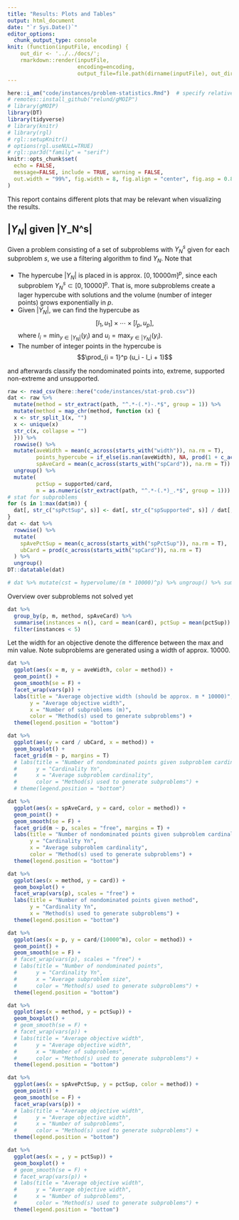 ```yaml
---
title: "Results: Plots and Tables"
output: html_document
date: "`r Sys.Date()`"
editor_options: 
  chunk_output_type: console
knit: (function(inputFile, encoding) { 
    out_dir <- '../../docs/';
    rmarkdown::render(inputFile,
                      encoding=encoding, 
                      output_file=file.path(dirname(inputFile), out_dir, 'problem-statistics.html')) })
---
```


```r
here::i_am("code/instances/problem-statistics.Rmd")  # specify relative path given project
# remotes::install_github("relund/gMOIP")
# library(gMOIP)
library(DT)
library(tidyverse)
# library(knitr)
# library(rgl)
# rgl::setupKnitr()
# options(rgl.useNULL=TRUE)
# rgl::par3d("family" = "serif")
knitr::opts_chunk$set(
  echo = FALSE,
  message=FALSE, include = TRUE, warning = FALSE,
  out.width = "99%", fig.width = 8, fig.align = "center", fig.asp = 0.8
)
```

This report contains different plots that may be relevant when visualizing the results.

## $|Y_N|$ given |Y_N^s|

Given a problem consisting of a set of subproblems with $Y_N^s$ given for each subproblem $s$, we use a filtering algorithm to find $Y_N$. Note that

  * The hypercube $|Y_N|$ is placed in is approx. $[0, 10000m]^p$, since each subproblem $Y_N^s \subset [0, 10000]^p$. That is, more subproblems create a lager hypercube with solutions and the volume (number of integer points) grows exponentially in $p$. 
  * Given $|Y_N|$, we can find the hypercube as $$[l_1, u_1] \times \cdots \times [l_p, u_p],$$ where $l_i = \min_{y \in |Y_N|}(y_i)$ and $u_i = \max_{y \in |Y_N|}(y_i)$.
  * The number of integer points in the hypercube is $$\prod_{i = 1}^p (u_i - l_i + 1)$$





and afterwards classify the nondominated points into, extreme, supported non-extreme and unsupported.

```r
raw <- read_csv(here::here("code/instances/stat-prob.csv"))
dat <- raw %>% 
  mutate(method = str_extract(path, "^.*-(.*)-.*$", group = 1)) %>% 
  mutate(method = map_chr(method, function (x) {
  x <- str_split_1(x, "")
  x <- unique(x)
  str_c(x, collapse = "")
  })) %>% 
  rowwise() %>% 
  mutate(aveWidth = mean(c_across(starts_with("width")), na.rm = T),
         points_hypercube = if_else(is.nan(aveWidth), NA, prod(1 + c_across(starts_with("width")), na.rm = T)),
         spAveCard = mean(c_across(starts_with("spCard")), na.rm = T)) %>% 
  ungroup() %>% 
  mutate(
         pctSup = supported/card,
         m = as.numeric(str_extract(path, "^.*-(.*)_.*$", group = 1))) 
# stat for subproblems
for (s in 1:max(dat$m)) {
  dat[, str_c("spPctSup", s)] <- dat[, str_c("spSupported", s)] / dat[, str_c("spCard", s)]
} 
dat <- dat %>% 
  rowwise() %>% 
  mutate(
    spAvePctSup = mean(c_across(starts_with("spPctSup")), na.rm = T),
    ubCard = prod(c_across(starts_with("spCard")), na.rm = T)
  ) %>% 
  ungroup()
DT::datatable(dat)
```


```r
# dat %>% mutate(cst = hypervolume/(m * 10000)^p) %>% ungroup() %>% summarise(val = mean(cst, na.rm = T))
```


Overview over subproblems not solved yet

```r
dat %>% 
  group_by(p, m, method, spAveCard) %>% 
  summarise(instances = n(), card = mean(card), pctSup = mean(pctSup)) %>% 
  filter(instances < 5)
```


Let the width for an objective denote the difference between the max and min value. Note subproblems are generated using a width of approx. 10000.   

```r
dat %>% 
  ggplot(aes(x = m, y = aveWidth, color = method)) +
  geom_point() + 
  geom_smooth(se = F) +
  facet_wrap(vars(p)) +
  labs(title = "Average objective width (should be approx. m * 10000)",
       y = "Average objective width",
       x = "Number of subproblems (m)",
       color = "Method(s) used to generate subproblems") +
  theme(legend.position = "bottom")
```

```r
dat %>% 
  ggplot(aes(y = card / ubCard, x = method)) +
  geom_boxplot() +
  facet_grid(m ~ p, margins = T) 
  # labs(title = "Number of nondominated points given subproblem cardinality",
  #      y = "Cardinality Yn",
  #      x = "Average subproblem cardinality",
  #      color = "Method(s) used to generate subproblems") +
  # theme(legend.position = "bottom")

```

```r
dat %>% 
  ggplot(aes(x = spAveCard, y = card, color = method)) +
  geom_point() + 
  geom_smooth(se = F) +
  facet_grid(m ~ p, scales = "free", margins = T) + 
  labs(title = "Number of nondominated points given subproblem cardinality",
       y = "Cardinality Yn",
       x = "Average subproblem cardinality",
       color = "Method(s) used to generate subproblems") +
  theme(legend.position = "bottom")

```

```r
dat %>% 
  ggplot(aes(x = method, y = card)) +
  geom_boxplot() + 
  facet_wrap(vars(p), scales = "free") + 
  labs(title = "Number of nondominated points given method",
       y = "Cardinality Yn",
       x = "Method(s) used to generate subproblems") +
  theme(legend.position = "bottom")
```


```r
dat %>% 
  ggplot(aes(x = p, y = card/(10000^m), color = method)) +
  geom_point() + 
  geom_smooth(se = F) +
  # facet_wrap(vars(p), scales = "free") + 
  # labs(title = "Number of nondominated points",
  #      y = "Cardinality Yn",
  #      x = "Average subproblem size",
  #      color = "Method(s) used to generate subproblems") +
  theme(legend.position = "bottom")
```

```r
dat %>% 
  ggplot(aes(x = method, y = pctSup)) +
  geom_boxplot() + 
  # geom_smooth(se = F) +
  # facet_wrap(vars(p)) +
  # labs(title = "Average objective width",
  #      y = "Average objective width",
  #      x = "Number of subproblems",
  #      color = "Method(s) used to generate subproblems") +
  theme(legend.position = "bottom")
```

```r
dat %>% 
  ggplot(aes(x = spAvePctSup, y = pctSup, color = method)) +
  geom_point() + 
  geom_smooth(se = F) +
  facet_wrap(vars(p)) +
  # labs(title = "Average objective width",
  #      y = "Average objective width",
  #      x = "Number of subproblems",
  #      color = "Method(s) used to generate subproblems") +
  theme(legend.position = "bottom")
```


```r
dat %>% 
  ggplot(aes(x = , y = pctSup)) +
  geom_boxplot() + 
  # geom_smooth(se = F) +
  # facet_wrap(vars(p)) +
  # labs(title = "Average objective width",
  #      y = "Average objective width",
  #      x = "Number of subproblems",
  #      color = "Method(s) used to generate subproblems") +
  theme(legend.position = "bottom")
```
